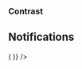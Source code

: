 
<PageTitle src="components/Form/Checkbox" title="CheckboxGroup" />
<Subtitle />
<Description />
<Primary />
<ArgsTable story={PRIMARY_STORY} />
<Stories />

### Contrast

<Canvas contrast>
  <ThemeWrapper>
    <FormComponentDemo initialValue={['one']} property="values" type="checkbox">
      <CheckboxGroup contrast checkboxes={checkboxes} legend="Super fantastic label" values={['one']} />
    </FormComponentDemo>
  </ThemeWrapper>
</Canvas>

## Notifications

<Canvas>
  <Looper
    list={['danger', 'warning', 'success', 'primary', 'neutral']}
    render={level => (
      <Rhythm grouped mb={4}>
        <FormComponentDemo initialValue={['one']} property="values" type="checkbox">
          <NotifiedCheckboxGroup
            checkboxes={checkboxes}
            layout="inline"
            legend="Super fantastic legend"
            level={level}
            notification={`This is an example ${level} notification.`}
            onChange={action('changed')}
            values={['one']}
          />
        </FormComponentDemo>
      </Rhythm>
    )}
  />
</Canvas>
